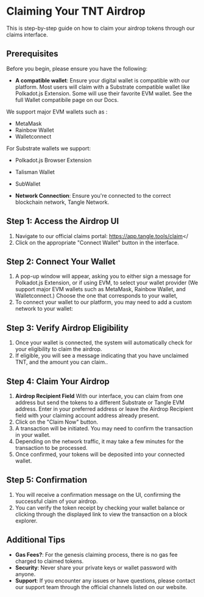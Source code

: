# Claiming Your TNT Airdrop

This is step-by-step guide on how to claim your airdrop tokens through our claims interface.

## Prerequisites

Before you begin, please ensure you have the following:

- **A compatible wallet**: Ensure your digital wallet is compatible with our platform. Most users will claim with a Substrate compatible wallet like Polkadot.js Extension. Some will use their favorite EVM wallet. <Link href="/wallets">See the full Wallet compatibile page on our Docs.</Link>

We support major EVM wallets such as :

- MetaMask
- Rainbow Wallet
- Walletconnect

For Substrate wallets we support:

- Polkadot.js Browser Extension
- Talisman Wallet
- SubWallet

- **Network Connection**: Ensure you're connected to the correct blockchain network, Tangle Network.

## Step 1: Access the Airdrop UI

1. Navigate to our official claims portal: <Link href="https://app.tangle.tools/claim">https://app.tangle.tools/claim</</Link>
2. Click on the appropriate "Connect Wallet" button in the interface.

## Step 2: Connect Your Wallet

1. A pop-up window will appear, asking you to either sign a message for Polkadot.js Extension, or if using EVM, to select your wallet provider (We support major EVM wallets such as MetaMask, Rainbow Wallet, and Walletconnect.) Choose the one that corresponds to your wallet,
2. To connect your wallet to our platform, you may need to add a custom network to your wallet:

## Step 3: Verify Airdrop Eligibility

1. Once your wallet is connected, the system will automatically check for your eligibility to claim the airdrop.
2. If eligible, you will see a message indicating that you have unclaimed TNT, and the amount you can claim..

## Step 4: Claim Your Airdrop

1. **Airdrop Recipient Field** With our interface, you can claim from one address but send the tokens to a different Substrate or Tangle EVM address. Enter in your preferred address or leave the Airdrop Recipient field with your claiming account address already present.
1. Click on the "Claim Now" button.
1. A transaction will be initiated. You may need to confirm the transaction in your wallet.
1. Depending on the network traffic, it may take a few minutes for the transaction to be processed.
1. Once confirmed, your tokens will be deposited into your connected wallet.

## Step 5: Confirmation

1. You will receive a confirmation message on the UI, confirming the successful claim of your airdrop.
2. You can verify the token receipt by checking your wallet balance or clicking through the displayed link to view the transaction on a block explorer.

## Additional Tips

- **Gas Fees?**: For the genesis claiming process, there is no gas fee charged to claimed tokens.
- **Security**: Never share your private keys or wallet password with anyone.
- **Support**: If you encounter any issues or have questions, please contact our support team through the official channels listed on our website.

